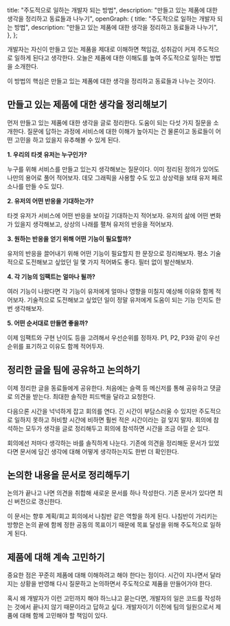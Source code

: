   title: "주도적으로 일하는 개발자 되는 방법",
  description: "만들고 있는 제품에 대한 생각을 정리하고 동료들과 나누기",
  openGraph: {
    title: "주도적으로 일하는 개발자 되는 방법",
    description: "만들고 있는 제품에 대한 생각을 정리하고 동료들과 나누기",
  },
};

개발자는 자신이 만들고 있는 제품을 제대로 이해하면 책임감, 성취감이 커져 주도적으로 일하게 된다고 생각한다. 오늘은 제품에 대한 이해도를 높여 주도적으로 일하는 방법을 소개한다.

이 방법의 핵심은 만들고 있는 제품에 대한 생각을 정리하고 동료들과 나누는 것이다.

## 만들고 있는 제품에 대한 생각을 정리해보기

먼저 만들고 있는 제품에 대한 생각을 글로 정리한다. 도움이 되는 다섯 가지 질문을 소개한다. 질문에 답하는 과정에 서비스에 대한 이해가 높아지는 건 물론이고 동료들이 어떤 고민을 하고 있을지 유추해볼 수 있게 된다.

**1. 우리의 타겟 유저는 누구인가?**

누구를 위해 서비스를 만들고 있는지 생각해보는 질문이다. 이미 정리된 정의가 있어도 나만의 용어로 풀어 적어보자. 데모 그래픽을 사용할 수도 있고 상상력을 보태 유저 페르소나를 만들 수도 있다.

**2. 유저의 어떤 반응을 기대하는가?**

타겟 유저가 서비스에 어떤 반응을 보이길 기대하는지 적어보자. 유저의 삶에 어떤 변화가 있을지 생각해보고, 상상의 나래를 펼쳐 유저의 반응을 적어보자.

**3. 원하는 반응을 얻기 위해 어떤 기능이 필요할까?**

유저의 반응을 끌어내기 위해 어떤 기능이 필요할지 한 문장으로 정리해보자. 평소 기술적으로 도전해보고 싶었던 일 몇 가지 적어봐도 좋다. 필터 없이 발산해보자.

**4. 각 기능의 임팩트는 얼마나 될까?**

여러 기능이 나왔다면 각 기능이 유저에게 얼마나 영향을 미칠지 예상해 이유와 함께 적어보자. 기술적으로 도전해보고 싶었던 일이 정말 유저에게 도움이 되는 기능 인지도 한번 생각해보자.

**5. 어떤 순서대로 만들면 좋을까?**

이제 임팩트와 구현 난이도 등을 고려해서 우선순위를 정하자. P1, P2, P3와 같이 우선순위를 표기하고 이유도 함께 적어두자.

## 정리한 글을 팀에 공유하고 논의하기

이제 정리한 글을 동료들에게 공유한다. 처음에는 슬랙 등 메신저를 통해 공유하고 댓글로 의견을 받는다. 최대한 솔직한 피드백을 달라고 요청한다.

다음으론 시간을 넉넉하게 잡고 회의를 연다. 긴 시간이 부담스러울 수 있지만 주도적으로 일하지 못하고 허비할 시간에 비하면 훨씬 적은 시간이라는 걸 잊지 말자. 회의에 참석하는 모두가 생각을 글로 정리해두고 회의에 참석하면 시간을 조금 아낄 순 있다.

회의에선 저마다 생각하는 바를 솔직하게 나눈다. 기존에 의견을 정리해둔 문서가 있었다면 문서에 담긴 생각에 대해 어떻게 생각하는지도 한번 더 확인한다.

## 논의한 내용을 문서로 정리해두기

논의가 끝나고 나면 의견을 취합해 새로운 문서를 하나 작성한다. 기존 문서가 있다면 최신 버전으로 갱신한다.

이 문서는 향후 계획/회고 회의에서 나침반 같은 역할을 하게 된다. 나침반이 가리키는 방향은 논의 끝에 함께 정한 공동의 목표이기 때문에 목표 달성을 위해 주도적으로 일하게 된다.

## 제품에 대해 계속 고민하기

중요한 점은 꾸준히 제품에 대해 이해하려고 해야 한다는 점이다. 시간이 지나면서 달라지는 상황을 반영해 다시 질문하고 논의하면서 주도적으로 제품을 만들어가야 한다.

혹시 왜 개발자가 이런 고민까지 해야 하느냐고 묻는다면, 개발자의 일은 코드를 작성하는 것에서 끝나지 않기 때문이라고 답하고 싶다. 개발자이기 이전에 팀의 일원으로서 제품에 대해 함께 고민해야 할 책임이 있다.
